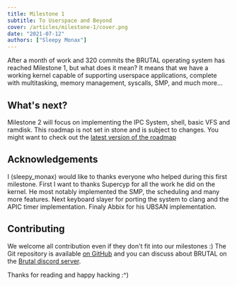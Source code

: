 ```yaml
---
title: Milestone 1
subtitle: To Userspace and Beyond
cover: /articles/milestone-1/cover.png
date: "2021-07-12"
authors: ["Sleepy Monax"]
---
```


After a month of work and 320 commits the BRUTAL operating system has reached Milestone 1, but what does it mean? It means that we have a working kernel capable of supporting userspace applications, complete with multitasking, memory management, syscalls, SMP, and much more...

## What's next?

Milestone 2 will focus on implementing the IPC System, shell, basic VFS and ramdisk. This roadmap is not set in stone and is subject to changes. You might want to check out the [latest version of the roadmap](https://github.com/brutal-org/brutal/blob/main/meta/roadmap.md)

## Acknowledgements

I (sleepy_monax) would like to thanks everyone who helped during this first milestone. First I want to thanks Supercyp for all the work he did on the kernel. He most notably implemented the SMP, the scheduling and many more features. Next keyboard slayer for porting the system to clang and the APIC timer implementation. Finaly Abbix for his UBSAN implementation.

## Contributing

We welcome all contribution even if they don't fit into our milestones :) The Git repository is available <a href="https://github.com/brutal-org/brutal">on GitHub</a> and you can discuss about BRUTAL on the <a href="http://discord.skiftos.org">Brutal discord server</a>.

Thanks for reading and happy hacking :^)
